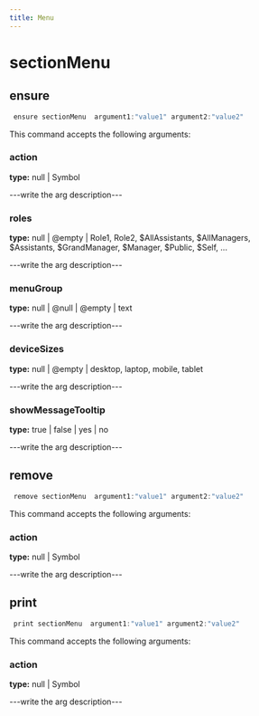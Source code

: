 ```yaml
---
title: Menu
---
```


# sectionMenu

## ensure

```js filename="Terminal" copy
 ensure sectionMenu  argument1:"value1" argument2:"value2"
```

This command accepts the following arguments:

### action
**type:** null | Symbol

---write the arg description---

### roles
**type:** null | @empty | Role1, Role2, $AllAssistants, $AllManagers, $Assistants, $GrandManager, $Manager, $Public, $Self, ...

---write the arg description---

### menuGroup
**type:** null | @null | @empty | text

---write the arg description---

### deviceSizes
**type:** null | @empty | desktop, laptop, mobile, tablet

---write the arg description---

### showMessageTooltip
**type:** true | false | yes | no

---write the arg description---


## remove

```js filename="Terminal" copy
 remove sectionMenu  argument1:"value1" argument2:"value2"
```

This command accepts the following arguments:

### action
**type:** null | Symbol

---write the arg description---


## print

```js filename="Terminal" copy
 print sectionMenu  argument1:"value1" argument2:"value2"
```

This command accepts the following arguments:

### action
**type:** null | Symbol

---write the arg description---



